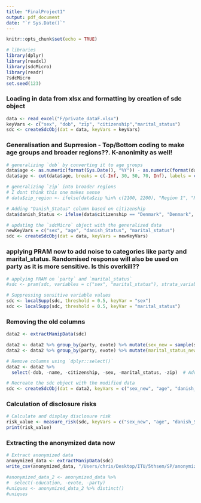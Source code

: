 ```yaml
---
title: "FinalProject1"
output: pdf_document
date: "`r Sys.Date()`"
---
```


```r
knitr::opts_chunk$set(echo = TRUE)

# libraries
library(dplyr)
library(readxl)
library(sdcMicro)
library(readr)
?sdcMicro
set.seed(123)
```

### Loading in data from xlsx and formatting by creation of sdc object

```r
data <- read_excel("F/private_dataF.xlsx")
keyVars <- c("sex", "dob", "zip", "citizenship","marital_status")
sdc <- createSdcObj(dat = data, keyVars = keyVars)
```

### Generalisation and Suprresion - Top/Bottom coding to make age groups and broader regions??. K-anonimity as well!
```r
# generalizing `dob` by converting it to age groups
data$age <- as.numeric(format(Sys.Date(), "%Y")) - as.numeric(format(data$dob, "%Y"))
data$age <- cut(data$age, breaks = c(-Inf, 30, 50, 70, Inf), labels = c("Under 30", "30-50", "50-70", "70+"))

# generalizing `zip` into broader regions
# I dont think this one makes sense
# data$zip_region <- ifelse(data$zip %in% c(2100, 2200), "Region 1", "Region 2")

# Adding "Danish_Status" column based on citizenship
data$danish_Status <- ifelse(data$citizenship == "Denmark", "Denmark", "Non-Danish")

# updating the `sdcMicro` object with the generalized data
newKeyVars = c("sex", "age", "danish_Status", "marital_status")
sdc <- createSdcObj(dat = data, keyVars = newKeyVars)
```

### applying PRAM now to add noise to categories like party and marital_status. Randomised response will also be used on party as it is more sensitive. Is this overkill??

```r
# applying PRAM on `party` and `marital_status`
#sdc <- pram(sdc, variables = c("sex", "marital_status"), strata_variables = "party")
```

```r
# Suppressing sensitive variable values
sdc <- localSupp(sdc, threshold = 0.5, keyVar = "sex")
sdc <- localSupp(sdc, threshold = 0.5, keyVar = "marital_status")
```

### Removing the old columns
```r
data2 <- extractManipData(sdc)

data2 <- data2 %>% group_by(party, evote) %>% mutate(sex_new = sample(sex))
data2 <- data2 %>% group_by(party, evote) %>% mutate(marital_status_new = sample(marital_status))

# Remove columns using `dplyr::select()`
data2 <- data2 %>%
  select(-dob, -name, -citizenship, -sex, -marital_status, -zip)  # Add more columns to remove as needed

# Recreate the sdc object with the modified data
sdc <- createSdcObj(dat = data2, keyVars = c("sex_new", "age", "danish_Status", "marital_status_new"))
```

### Calculation of disclosure risks
```r
# Calculate and display disclosure risk
risk_value <- measure_risk(sdc, keyVars = c("sex_new", "age", "danish_Status", "marital_status_new"))
print(risk_value)
```

### Extracting the anonymized data now

```r
# Extract anonymized data
anonymized_data <- extractManipData(sdc)
write_csv(anonymized_data, "/Users/chris/Desktop/ITU/5thsem/SP/anonymized_dataF.csv")
```

```r
#anonymized_data_2 <- anonymized_data %>%
#  select(-education, -evote, -party)
#uniques <- anonymized_data_2 %>% distinct()
#uniques
```

